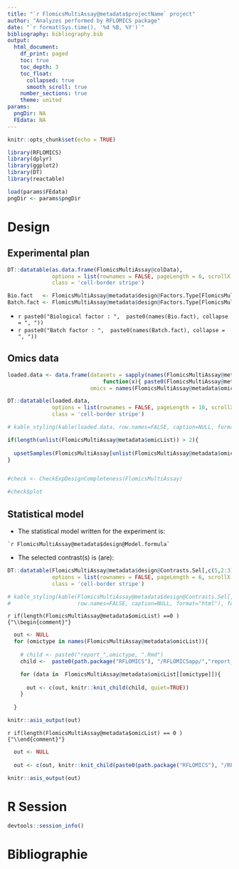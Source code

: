 ```yaml
---
title: "`r FlomicsMultiAssay@metadata$projectName` project"
author: "Analyzes performed by RFLOMICS package"
date: "`r format(Sys.time(), '%d %B, %Y')`"
bibliography: bibliography.bib
output: 
  html_document:
    df_print: paged
    toc: true
    toc_depth: 3
    toc_float:
      collapsed: true
      smooth_scroll: true
    number_sections: true
    theme: united
params: 
  pngDir: NA
  FEdata: NA
---
```



```r
knitr::opts_chunk$set(echo = TRUE)

```

```r

library(RFLOMICS)
library(dplyr)
library(ggplot2)
library(DT)
library(reactable)

```


```r

load(params$FEdata)
pngDir <- params$pngDir

```

# Design
## Experimental plan

<!-- ## Sample sheet overview -->

```r

DT::datatable(as.data.frame(FlomicsMultiAssay@colData), 
              options = list(rownames = FALSE, pageLength = 6, scrollX = T, dom = 'tip'),
              class = 'cell-border stripe')

```


```r

Bio.fact   <- FlomicsMultiAssay@metadata$design@Factors.Type[FlomicsMultiAssay@metadata$design@Factors.Type == "Bio"]
Batch.fact <- FlomicsMultiAssay@metadata$design@Factors.Type[FlomicsMultiAssay@metadata$design@Factors.Type == "batch"]

```

* `r paste0("Biological factor : ",  paste0(names(Bio.fact), collapse = ", "))`
* `r paste0("Batch factor : ",  paste0(names(Batch.fact), collapse = ", "))`

## Omics data

```r

loaded.data <- data.frame(datasets = sapply(names(FlomicsMultiAssay@metadata$omicList), 
                              function(x){ paste0(FlomicsMultiAssay@metadata$omicList[[x]], collapse = ", ") }), 
                          omics = names(FlomicsMultiAssay@metadata$omicList)) %>% as.data.table()

DT::datatable(loaded.data, 
              options = list(rownames = FALSE, pageLength = 10, scrollX = T, dom = 'tip'),
              class = 'cell-border stripe')

# kable_styling(kable(loaded.data, row.names=FALSE, caption=NULL, format="html"), font_size=12,full_width = F, position = "left")

```


```r


if(length(unlist(FlomicsMultiAssay@metadata$omicList)) > 2){
  
  upsetSamples(FlomicsMultiAssay[unlist(FlomicsMultiAssay@metadata$omicList),])
}


#check <- CheckExpDesignCompleteness(FlomicsMultiAssay)

#check$plot
```

## Statistical model

* The statistical model written for the experiment is:  

```
`r FlomicsMultiAssay@metadata$design@Model.formula`
```

* The selected contrast(s) is (are):

```r

DT::datatable(FlomicsMultiAssay@metadata$design@Contrasts.Sel[,c(5,2:3)], 
              options = list(rownames = FALSE, pageLength = 6, scrollX = T, dom = 'tip'),
              class = 'cell-border stripe')

# kable_styling(kable(FlomicsMultiAssay@metadata$design@Contrasts.Sel[,c(5,2:3)], 
#                     row.names=FALSE, caption=NULL, format="html"), font_size=12,full_width = F, position = "left")
```

`r if(length(FlomicsMultiAssay@metadata$omicList) ==0 ) {"\\begin{comment}"}`

```r

  out <- NULL
  for (omictype in names(FlomicsMultiAssay@metadata$omicList)){ 
    
    # child <- paste0("report_",omictype, ".Rmd")
    child <-  paste0(path.package("RFLOMICS"), "/RFLOMICSapp/","report_",omictype, ".Rmd") 

    for (data in  FlomicsMultiAssay@metadata$omicList[[omictype]]){
      
      out <- c(out, knitr::knit_child(child, quiet=TRUE))  
    }
    
  }

knitr::asis_output(out)

```

`r if(length(FlomicsMultiAssay@metadata$omicList) == 0 ) {"\\end{comment}"}`

```r

  out <- NULL
  
  out <- c(out, knitr::knit_child(paste0(path.package("RFLOMICS"), "/RFLOMICSapp/","MOFA2_integration.Rmd"), quiet=TRUE))
    
knitr::asis_output(out)

```

# R Session

```r
devtools::session_info()
```


# Bibliographie


